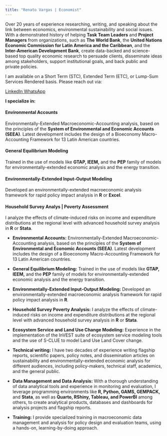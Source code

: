 ```yaml
---
title: "Renato Vargas | Economist"
---
```


Over 20 years of experience researching, writing, and speaking about the link between economics, environmental sustainability and social issues. With a demonstrated history of helping **Task Team Leaders** and **Project Managers** from organizations, such as **The World Bank**, the **United Nations Economic Commission for Latin America and the Caribbean**, and the **Inter-American Development Bank**, create data-backed and science-based top quality economic research to persuade clients, disseminate ideas among stakeholders, support institutional goals, and back public and private policies.

I am available on a Short Term (STC), Extended Term (ETC), or Lump-Sum Services Rendered basis. Please reach out via:

<a class="btn btn-primary btn-lg" href="https://www.linkedin.com/in/revargas/" role="button"> LinkedIn </a>
<a class="btn btn-success btn-lg" href="https://wa.me/50251556635" role="button">WhatsApp</a>


**I specialize in:**

<div class="alert alert-primary" role="alert">
  <h4 class="alert-heading">**Environmental Accounts**</h4>
  <p>Environmentally-Extended Macroeconomic-Accounting analysis, based on the principles of the **System of Environmental and Economic Accounts (SEEA)**. Latest development includes the design of a Bioeconomy Macro-Accounting Framework for 13 Latin American countries.</p>
</div>

<div class="alert alert-light" role="alert">
  <h4 class="alert-heading">**General Equilibrium Modeling**</h4>
  <p>Trained in the use of models like **GTAP, IEEM,** and the **PEP** family of models for environmentally-extended economic analysis and the energy transition.</p>
</div>

<div class="alert alert-primary" role="alert">
  <h4 class="alert-heading">**Environmentally-Extended Input-Output Modeling**</h4>
  <p>Developed an environmentally-extended macroeconomic analysis framework for rapid policy impact analysis in **R** or **Excel**.</p>
</div>

<div class="alert alert-light" role="alert">
  <h4 class="alert-heading">**Household Survey Analys | Poverty Assessment**</h4>
  <p>I analyze the effects of climate-induced risks on income and expenditure distributions at the regional level with advanced household survey analysis in **R** or **Stata**.</p>
</div>

- **Environmental Accounts:** Environmentally-Extended Macroeconomic-Accounting analysis, based on the principles of the **System of Environmental and Economic Accounts (SEEA)**. Latest development includes the design of a Bioeconomy Macro-Accounting Framework for 13 Latin American countries.

- **General Equilibrium Modeling:** Trained in the use of models like **GTAP, IEEM,** and the **PEP** family of models for environmentally-extended economic analysis and the energy transition.

- **Environmentally-Extended Input-Output Modeling:** Developed an environmentally-extended macroeconomic analysis framework for rapid policy impact analysis in **R**.

- **Household Survey Poverty Analysis:** I analyze the effects of climate-induced risks on income and expenditure distributions at the regional level with advanced household survey analysis in **R** or **Stata**.

- **Ecosystem Service and Land Use Change Modeling:** Experience in the implementation of the InVEST suite of ecosystem service modeling tools and the use of S-CLUE to model Land Use Land Cover change. 

- **Technical writing:** I have two decades of experience writing flagship reports, scientific papers, policy notes, and dissemination articles on sustainability and environmentally-extended economic analysis for different audiences, including policy-makers, technical staff, academics, and the general public.

- **Data Management and Data Analysis:** With a thorough understanding of data analytical tools and experience in monitoring and evaluation, I leverage programming environments like **R, Python, GAMS, GEMPACK,** and **Stata**, as well as **Quarto, RShiny, Tableau, and PowerBI** among others, to create analytical products, databases and dashboards for analysis projects and flagship reports.

- **Training:** I provide specialized training in macroeconomic data management and analysis for policy design and evaluation teams, using a hands-on, learning-by-doing approach.
